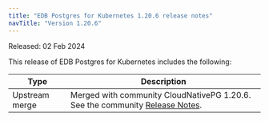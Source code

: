 ```yaml
---
title: "EDB Postgres for Kubernetes 1.20.6 release notes"
navTitle: "Version 1.20.6"
---
```


Released: 02 Feb 2024

This release of EDB Postgres for Kubernetes includes the following:

|      Type      |                                                                                  Description                                                                                   |
| -------------- | ------------------------------------------------------------------------------------------------------------------------------------------------------------------------------ |
| Upstream merge |  Merged with community CloudNativePG 1.20.6. See the community [Release Notes](https://cloudnative-pg.io/documentation/1.20/release_notes/v1.20/).                                    |
